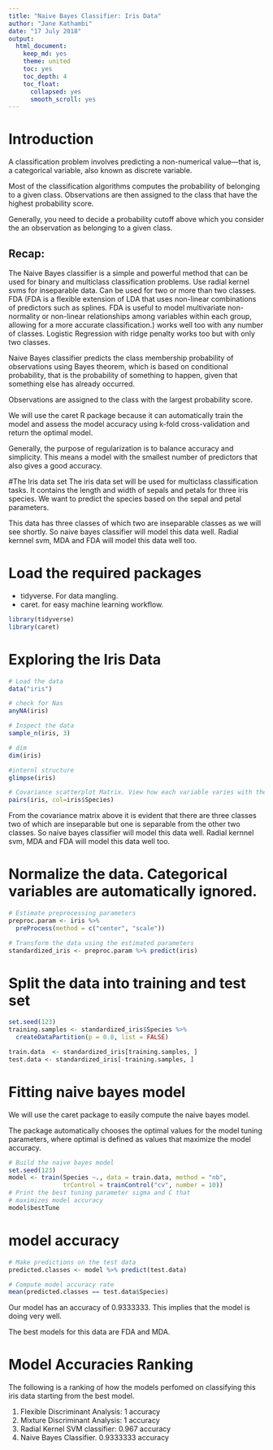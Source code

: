 ```yaml
---
title: "Naive Bayes Classifier: Iris Data"
author: "Jane Kathambi"
date: "17 July 2018"
output: 
  html_document:
    keep_md: yes
    theme: united
    toc: yes
    toc_depth: 4
    toc_float:
      collapsed: yes
      smooth_scroll: yes
---
```


# Introduction
A classification problem involves predicting a non-numerical value—that is, a categorical variable, also known as discrete variable.

Most of the classification algorithms computes the probability of belonging to a given class. Observations are then assigned to the class that have the highest probability score.

Generally, you need to decide a probability cutoff above which you consider the an observation as belonging to a given class.

## Recap:
The Naive Bayes classifier is a simple and powerful method that can be used for binary and multiclass classification problems.
Use radial kernel svms for inseparable data. Can be used for two or more than two classes. FDA (FDA is a flexible extension of LDA that uses non-linear combinations of predictors such as splines. FDA is useful to model multivariate non-normality or non-linear relationships among variables within each group, allowing for a more accurate classification.) works well too with any number of classes. Logistic Regression with ridge penalty works too but with only two classes.

Naive Bayes classifier predicts the class membership probability of observations using Bayes theorem, which is based on conditional probability, that is the probability of something to happen, given that something else has already occurred.

Observations are assigned to the class with the largest probability score.

We will use the caret R package because it can automatically train the model and assess the model accuracy using k-fold cross-validation and return the optimal model.

Generally, the purpose of regularization is to balance accuracy and simplicity.
This means a model with the smallest number of predictors that also gives a good accuracy. 

#The Iris data set
The iris data set will be used for multiclass classification tasks. It contains the length and width of sepals and petals for three iris species. We want to predict the species based on the sepal and petal parameters.

This data has three classes of which two are inseparable classes as we will see shortly. So naive bayes classifier will model this data well. Radial kernnel svm, MDA and FDA will model this data well too.

# Load the required packages
* tidyverse. For data mangling.
* caret. for easy machine learning workflow.

```r
library(tidyverse)
library(caret)
```

# Exploring the Iris Data

```r
# Load the data
data("iris")

# check for Nas
anyNA(iris)

# Inspect the data
sample_n(iris, 3)

# dim
dim(iris)

#internl structure
glimpse(iris)

# Covariance scatterplot Matrix. View how each variable varies with the rest as well as how the classes are distributed
pairs(iris, col=iris$Species)

```

From the covariance matrix above it is evident that there are three classes two of which are inseparable but one is separable from the other two classes. So naive bayes classifier will model this data well. Radial kernnel svm, MDA and FDA will model this data well too.

# Normalize the data. Categorical variables are automatically ignored.
```r
# Estimate preprocessing parameters
preproc.param <- iris %>% 
  preProcess(method = c("center", "scale"))

# Transform the data using the estimated parameters
standardized_iris <- preproc.param %>% predict(iris)

```

# Split the data into training and test set
```r
set.seed(123)
training.samples <- standardized_iris$Species %>% 
  createDataPartition(p = 0.8, list = FALSE)

train.data  <- standardized_iris[training.samples, ]
test.data <- standardized_iris[-training.samples, ]
```


# Fitting naive bayes model

We will use the caret package to easily compute the naive bayes model.

The package automatically chooses the optimal values for the model tuning parameters, where optimal is defined as values that maximize the model accuracy.

```r
# Build the naive bayes model
set.seed(123)
model <- train(Species ~., data = train.data, method = "nb", 
               trControl = trainControl("cv", number = 10))
# Print the best tuning parameter sigma and C that
# maximizes model accuracy
model$bestTune
```

# model accuracy

```r
# Make predictions on the test data
predicted.classes <- model %>% predict(test.data)

# Compute model accuracy rate
mean(predicted.classes == test.data$Species)
```

Our model has an accuracy of  0.9333333. This implies that the model is doing very well.

The best models for this data are FDA and MDA.

# Model Accuracies Ranking

The following is a ranking of how the models perfomed on classifying this iris data starting from the best model. 

1. Flexible Discriminant Analysis: 1 accuracy
1. Mixture Discriminant Analysis: 1 accuracy
2. Radial Kernel SVM classifier:  0.967 accuracy
3. Naive Bayes Classifier. 0.9333333 accuracy